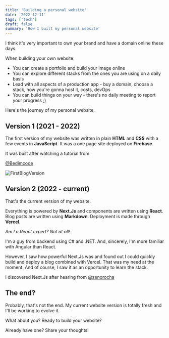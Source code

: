```yaml
---
title: 'Building a personal website'
date: '2022-12-11'
tags: ['tech']
draft: false
summary: 'How I built my personal website'
---
```


I think it's very important to own your brand and have a domain online these days.

When building your own website:

- You can create a portfolio and build your image online
- You can explore different stacks from the ones you are using on a daily basis
- Lead with all aspects of a production app - buy a domain, choose a stack, how you're gonna host it, costs, devOps
- You can build things on your way - there's no daily meeting to report your progress ;)

Here's the journey of my personal website.

## Version 1 (2021 - 2022)

The first version of my website was written in plain **HTML** and **CSS** with a few events in **JavaScript**. It was a one page site deployed on **Firebase**.

It was built after watching a tutorial from

<a href="https://www.youtube.com/@Bedimcode" target="_blank">
  @Bedimcode
</a>

<br />

![FirstBlogVersion](/static/images/posts/blog-version-1.png)

## Version 2 (2022 - current)

That's the current version of my website.

Everything is powered by **Next.Js** and components are written using **React**. Blog posts are written using **Markdown**.
Deployment is made through **Vercel**.

_Am I a React expert? Not at all!_

I'm a guy from backend using C# and .NET.
And, sincerely, I'm more familiar with Angular than React.

However, I saw how powerful Next.Js was and found out I could quickly build and deploy a blog combined with Vercel. That was my need at the moment. And of course, I saw it as an opportunity to learn the stack.

I discovered Next.Js after hearing from <a href="https://twitter.com/zenorocha" target="_blank">@zenorocha</a>

## The end?

Probably, that's not the end.
My current website version is totally fresh and I'll be working to evolve it.

What about you? Ready to build your website?

Already have one? Share your thoughts!
